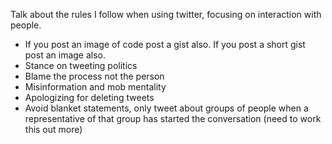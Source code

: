 Talk about the rules I follow when using twitter, focusing on interaction with people.

- If you post an image of code post a gist also. If you post a short gist post an image also.
- Stance on tweeting politics
- Blame the process not the person
- Misinformation and mob mentality
- Apologizing for deleting tweets
- Avoid blanket statements, only tweet about groups of people when a representative of that group has started the conversation (need to work this out more)
